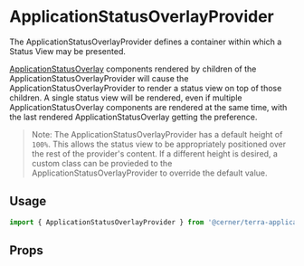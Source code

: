 
# ApplicationStatusOverlayProvider

The ApplicationStatusOverlayProvider defines a container within which a Status View may be presented.

[ApplicationStatusOverlay](/application/cerner-terra-application/components/application-status-overlay) components rendered by children of the ApplicationStatusOverlayProvider will cause the
ApplicationStatusOverlayProvider to render a status view on top of those children. A single status view will be rendered, even if multiple ApplicationStatusOverlay components
are rendered at the same time, with the last rendered ApplicationStatusOverlay getting the preference.

> Note: The ApplicationStatusOverlayProvider has a default height of `100%`. This allows the status view to be appropriately
> positioned over the rest of the provider's content. If a different height is desired, a custom class can be provieded to
> the ApplicationStatusOverlayProvider to override the default value.

## Usage

```jsx
import { ApplicationStatusOverlayProvider } from '@cerner/terra-application/lib/application-status-overlay';
```

## Props

<ApplicationStatusOverlayProviderProps />
